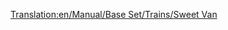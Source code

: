 [[Translation:en/Manual/Base Set/Trains/Sweet Van]]

{{it/Manuale/Set base/Treni/StatVagoni|Nome=Vagone caramelle
|Costo=2.120
|Vuoto=21
|Pieno=28
|Pieno2=30
|Pieno3=31
|Capacità1=25 sacchi di caramelle
|Capacità2=30 sacchi di caramelle
|Capacità3=32 sacchi di caramelle
|Immagine4=[[File:it/Manuale/Set base/Treni/VagoneCaramelleBM.png]]
|Immagine4m=[[File:it/Manuale/Set base/Treni/VagoneCaramelleBM.png]]
|ClimaB=4
|ClimaM=4
|Descrizione=Questo carro serve per trasportare la produzione delle fabbriche di caramelle alle città.
}}
